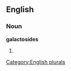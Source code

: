 ==English==

===Noun===
'''galactosides'''

# {{plural of|[[galactoside]]}}

[[Category:English plurals]]